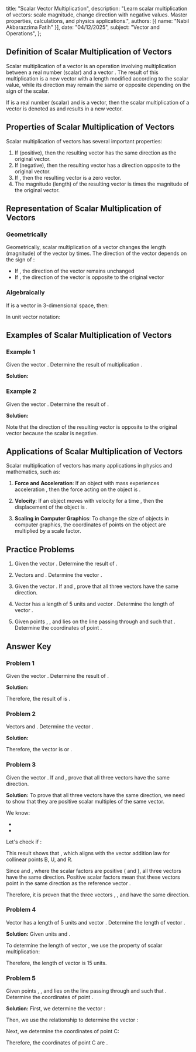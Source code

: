   title: "Scalar Vector Multiplication",
  description: "Learn scalar multiplication of vectors: scale magnitude, change direction with negative values. Master properties, calculations, and physics applications.",
  authors: [{ name: "Nabil Akbarazzima Fatih" }],
  date: "04/12/2025",
  subject: "Vector and Operations",
};

## Definition of Scalar Multiplication of Vectors

Scalar multiplication of a vector is an operation involving multiplication between a real number (scalar) and a vector <InlineMath math="\vec{v}" />. The result of this multiplication is a new vector with a length modified according to the scalar value, while its direction may remain the same or opposite depending on the sign of the scalar.

If <InlineMath math="k" /> is a real number (scalar) and <InlineMath math="\vec{v}" /> is a vector, then the scalar multiplication of a vector is denoted as <InlineMath math="k \cdot \vec{v}" /> and results in a new vector.

## Properties of Scalar Multiplication of Vectors

Scalar multiplication of vectors has several important properties:

1. If <InlineMath math="k > 0" /> (positive), then the resulting vector has the same direction as the original vector.
2. If <InlineMath math="k < 0" /> (negative), then the resulting vector has a direction opposite to the original vector.
3. If <InlineMath math="k = 0" />, then the resulting vector is a zero vector.
4. The magnitude (length) of the resulting vector is <InlineMath math="|k|" /> times the magnitude of the original vector.

## Representation of Scalar Multiplication of Vectors

### Geometrically

Geometrically, scalar multiplication of a vector changes the length (magnitude) of the vector by <InlineMath math="|k|" /> times. The direction of the vector depends on the sign of <InlineMath math="k" />:

- If <InlineMath math="k > 0" />, the direction of the vector remains unchanged
- If <InlineMath math="k < 0" />, the direction of the vector is opposite to the original vector <InlineMath math="|k \cdot \vec{v}| = |k| \cdot |\vec{v}|" />

### Algebraically

If <InlineMath math="\vec{v} = (v_1, v_2, v_3)" /> is a vector in 3-dimensional space, then:

<div className="flex flex-col gap-4">
  <BlockMath math="k \cdot \vec{v} = k(v_1, v_2, v_3) = (k \cdot v_1, k \cdot v_2, k \cdot v_3)" />
</div>

In unit vector notation:

<div className="flex flex-col gap-4">
  <BlockMath math="k \cdot \vec{v} = k(v_1\vec{i} + v_2\vec{j} + v_3\vec{k}) = k \cdot v_1\vec{i} + k \cdot v_2\vec{j} + k \cdot v_3\vec{k}" />
</div>

## Examples of Scalar Multiplication of Vectors

### Example 1

Given the vector <InlineMath math="\vec{a} = 2\vec{i} + 3\vec{j} + 5\vec{k}" />. Determine the result of multiplication <InlineMath math="2\vec{a}" />.

**Solution:**

<div className="flex flex-col gap-4">
  <BlockMath math="2\vec{a} = 2(2\vec{i} + 3\vec{j} + 5\vec{k})" />
  <BlockMath math="= 4\vec{i} + 6\vec{j} + 10\vec{k}" />
</div>

### Example 2

Given the vector <InlineMath math="\vec{v} = (4, -2, 3)" />. Determine the result of <InlineMath math="-3\vec{v}" />.

**Solution:**

<div className="flex flex-col gap-4">
  <BlockMath math="-3\vec{v} = -3(4, -2, 3)" />
  <BlockMath math="= (-12, 6, -9)" />
</div>

Note that the direction of the resulting vector is opposite to the original vector because the scalar is negative.

## Applications of Scalar Multiplication of Vectors

Scalar multiplication of vectors has many applications in physics and mathematics, such as:

1. **Force and Acceleration**: If an object with mass <InlineMath math="m" /> experiences acceleration <InlineMath math="\vec{a}" />, then the force acting on the object is <InlineMath math="\vec{F} = m\vec{a}" />.

2. **Velocity**: If an object moves with velocity <InlineMath math="\vec{v}" /> for a time <InlineMath math="t" />, then the displacement of the object is <InlineMath math="\vec{s} = t\vec{v}" />.

3. **Scaling in Computer Graphics**: To change the size of objects in computer graphics, the coordinates of points on the object are multiplied by a scale factor.

## Practice Problems

1. Given the vector <InlineMath math="\vec{a} = 3\vec{i} - 4\vec{j} + 2\vec{k}" />. Determine the result of <InlineMath math="-2\vec{a}" />.

2. Vectors <InlineMath math="\vec{u} = (2, -5, 1)" /> and <InlineMath math="\vec{v} = (-4, 3, 6)" />. Determine the vector <InlineMath math="2\vec{u} - 3\vec{v}" />.

3. Given the vector <InlineMath math="\overrightarrow{BR} = 3.4 \text{ cm}" />. If <InlineMath math="\overrightarrow{BU} = 0.65 \cdot \overrightarrow{BR}" /> and <InlineMath math="\overrightarrow{UR} = 0.35 \cdot \overrightarrow{BR}" />, prove that all three vectors have the same direction.

4. Vector <InlineMath math="\vec{p}" /> has a length of 5 units and vector <InlineMath math="\vec{q} = 3\vec{p}" />. Determine the length of vector <InlineMath math="\vec{q}" />.

5. Given points <InlineMath math="A(2, 3, -1)" />, <InlineMath math="B(5, -2, 4)" />, and <InlineMath math="C" /> lies on the line passing through <InlineMath math="A" /> and <InlineMath math="B" /> such that <InlineMath math="\overrightarrow{AC} = 2\overrightarrow{AB}" />. Determine the coordinates of point <InlineMath math="C" />.

## Answer Key

### Problem 1

Given the vector <InlineMath math="\vec{a} = 3\vec{i} - 4\vec{j} + 2\vec{k}" />. Determine the result of <InlineMath math="-2\vec{a}" />.

**Solution:**

<div className="flex flex-col gap-4">
  <BlockMath math="-2\vec{a} = -2(3\vec{i} - 4\vec{j} + 2\vec{k})" />
  <BlockMath math="= -6\vec{i} + 8\vec{j} - 4\vec{k}" />
</div>

Therefore, the result of <InlineMath math="-2\vec{a}" /> is <InlineMath math="-6\vec{i} + 8\vec{j} - 4\vec{k}" />.

### Problem 2

Vectors <InlineMath math="\vec{u} = (2, -5, 1)" /> and <InlineMath math="\vec{v} = (-4, 3, 6)" />. Determine the vector <InlineMath math="2\vec{u} - 3\vec{v}" />.

**Solution:**

<div className="flex flex-col gap-4">
  <BlockMath math="2\vec{u} = 2(2, -5, 1) = (4, -10, 2)" />
  <BlockMath math="3\vec{v} = 3(-4, 3, 6) = (-12, 9, 18)" />
  <BlockMath math="2\vec{u} - 3\vec{v} = (4, -10, 2) - (-12, 9, 18)" />
  <BlockMath math="= (4 - (-12), -10 - 9, 2 - 18)" />
  <BlockMath math="= (4 + 12, -10 - 9, 2 - 18)" />
  <BlockMath math="= (16, -19, -16)" />
</div>

Therefore, the vector <InlineMath math="2\vec{u} - 3\vec{v}" /> is <InlineMath math="(16, -19, -16)" /> or <InlineMath math="16\vec{i} - 19\vec{j} - 16\vec{k}" />.

### Problem 3

Given the vector <InlineMath math="\overrightarrow{BR} = 3.4 \text{ cm}" />. If <InlineMath math="\overrightarrow{BU} = 0.65 \cdot \overrightarrow{BR}" /> and <InlineMath math="\overrightarrow{UR} = 0.35 \cdot \overrightarrow{BR}" />, prove that all three vectors have the same direction.

**Solution:**
To prove that all three vectors have the same direction, we need to show that they are positive scalar multiples of the same vector.

We know:

- <InlineMath math="\overrightarrow{BU} = 0.65 \cdot \overrightarrow{BR}" />
- <InlineMath math="\overrightarrow{UR} = 0.35 \cdot \overrightarrow{BR}" />

Let's check if <InlineMath math="\overrightarrow{BU} + \overrightarrow{UR} = \overrightarrow{BR}" />:

<div className="flex flex-col gap-4">
  <BlockMath math="\overrightarrow{BU} + \overrightarrow{UR} = 0.65 \cdot \overrightarrow{BR} + 0.35 \cdot \overrightarrow{BR}" />
  <BlockMath math="= (0.65 + 0.35) \cdot \overrightarrow{BR}" />
  <BlockMath math="= 1 \cdot \overrightarrow{BR}" />
  <BlockMath math="= \overrightarrow{BR}" />
</div>

This result shows that <InlineMath math="\overrightarrow{BU} + \overrightarrow{UR} = \overrightarrow{BR}" />, which aligns with the vector addition law for collinear points B, U, and R.

Since <InlineMath math="\overrightarrow{BU} = 0.65 \cdot \overrightarrow{BR}" /> and <InlineMath math="\overrightarrow{UR} = 0.35 \cdot \overrightarrow{BR}" />, where the scalar factors are positive (<InlineMath math="0.65" /> and <InlineMath math="0.35" />), all three vectors have the same direction. Positive scalar factors mean that these vectors point in the same direction as the reference vector <InlineMath math="\overrightarrow{BR}" />.

Therefore, it is proven that the three vectors <InlineMath math="\overrightarrow{BR}" />, <InlineMath math="\overrightarrow{BU}" />, and <InlineMath math="\overrightarrow{UR}" /> have the same direction.

### Problem 4

Vector <InlineMath math="\vec{p}" /> has a length of 5 units and vector <InlineMath math="\vec{q} = 3\vec{p}" />. Determine the length of vector <InlineMath math="\vec{q}" />.

**Solution:**
Given <InlineMath math="|\vec{p}| = 5" /> units and <InlineMath math="\vec{q} = 3\vec{p}" />.

To determine the length of vector <InlineMath math="\vec{q}" />, we use the property of scalar multiplication:

<div className="flex flex-col gap-4">
  <BlockMath math="|\vec{q}| = |3\vec{p}|" />
  <BlockMath math="= |3| \cdot |\vec{p}|" />
  <BlockMath math="= 3 \cdot 5" />
  <BlockMath math="= 15" />
</div>

Therefore, the length of vector <InlineMath math="\vec{q}" /> is 15 units.

### Problem 5

Given points <InlineMath math="A(2, 3, -1)" />, <InlineMath math="B(5, -2, 4)" />, and <InlineMath math="C" /> lies on the line passing through <InlineMath math="A" /> and <InlineMath math="B" /> such that <InlineMath math="\overrightarrow{AC} = 2\overrightarrow{AB}" />. Determine the coordinates of point <InlineMath math="C" />.

**Solution:**
First, we determine the vector <InlineMath math="\overrightarrow{AB}" />:

<div className="flex flex-col gap-4">
  <BlockMath math="\overrightarrow{AB} = B - A" />
  <BlockMath math="= (5, -2, 4) - (2, 3, -1)" />
  <BlockMath math="= (5-2, -2-3, 4-(-1))" />
  <BlockMath math="= (3, -5, 5)" />
</div>

Then, we use the relationship <InlineMath math="\overrightarrow{AC} = 2\overrightarrow{AB}" /> to determine the vector <InlineMath math="\overrightarrow{AC}" />:

<div className="flex flex-col gap-4">
  <BlockMath math="\overrightarrow{AC} = 2\overrightarrow{AB}" />
  <BlockMath math="= 2(3, -5, 5)" />
  <BlockMath math="= (6, -10, 10)" />
</div>

Next, we determine the coordinates of point C:

<div className="flex flex-col gap-4">
  <BlockMath math="\overrightarrow{AC} = C - A" />
  <BlockMath math="(6, -10, 10) = C - (2, 3, -1)" />
  <BlockMath math="C = (6, -10, 10) + (2, 3, -1)" />
  <BlockMath math="C = (6+2, -10+3, 10+(-1))" />
  <BlockMath math="C = (8, -7, 9)" />
</div>

Therefore, the coordinates of point C are <InlineMath math="C(8, -7, 9)" />.
